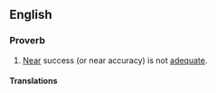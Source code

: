 ==English==

===Proverb===
{{en-proverb}}

# [[near|Near]] success (or near accuracy) is not [[adequate]].
#: {{syn|en|a miss is as good as a mile|close but no cigar|close only counts in horseshoes and hand grenades}}

====Translations====
{{trans-see|near success (or correctness) is not deemed success (or correctness)|close, but no cigar}}